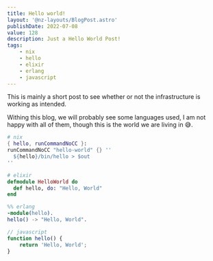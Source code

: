 ```yaml
---
title: Hello world!
layout: '@nz-layouts/BlogPost.astro'
publishDate: 2022-07-08
value: 128
description: Just a Hello World Post!
tags:
    - nix
    - hello
    - elixir
    - erlang
    - javascript
---
```


This is mainly a short post to see whether or not the infrastructure is working
as intended.

Withing this blog, we will probably see some languages used, I am not happy with
all of them, though this is the world we are living in 😅.

```nix filename="hello.nix"
# nix
{ hello, runCommandNoCC }:
runCommandNoCC "hello-world" {} ''
  ${hello}/bin/hello > $out
''
```

```elixir filename="hello.ex"
# elixir
defmodule HelloWorld do
  def hello, do: "Hello, World"
end
```

```erlang filename="hello.erl"
%% erlang
-module(hello).
hello() -> "Hello, World".
```

```js filename="hello.js"
// javascript
function hello() {
	return 'Hello, World';
}
```
